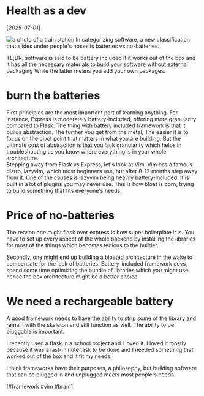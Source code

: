 # Health as a dev

[*2025-07-01*]

![a photo of a train station](/health-as-a-dev.jpg) 
In categorizing software, a new classification that slides under people's noses is batteries vs
no-batteries.

TL;DR. software is said to be battery included if it works out of the box and it has all the necessary
materials to build your software without external packaging While the latter means you add your own 
packages.

# burn the batteries
First principles are the most important part of learning anything. For instance, Express is moderately battery-included, offering more granularity compared to Flask. The thing with battery included framework is that it builds abstraction. The further you get from the metal, The easier it is to focus on 
the pivot point that matters in what you are building. But the ultimate cost of abstraction is that you lack granularity which helps in troubleshooting as you know where everything is in your whole architecture.  
Stepping away from Flask vs Express, let's look at Vim. Vim has a famous distro, lazyvim, which most 
beginners use, but after 8-12 months step away from it. One of the causes is lazyvim being heavily battery-included. It is built in a lot of plugins you may never use. This is how bloat is born, trying to build something that fits everyone's needs. 

# Price of no-batteries 
The reason one might flask over express is how super boilerplate it is. You have to set up every aspect of the whole backend by installing the libraries for most of the things which becomes tedious to the builder. 

Secondly, one might end up building a bloated architecture in the wake to compensate for the lack of batteries. Battery-included framework devs, spend some time optimizing the bundle of libraries which you might use hence the box architecture might be a better choice.

# We need a rechargeable battery
A good framework needs to have the ability to strip some of the library and remain with the skeleton and still function as well. The ability to be pluggable is important.

I recently used a flask in a school project and I loved it. I loved it mostly because it was a last-minute task to be done and I needed something that worked out of the box and it fit my needs.

I think frameworks have their purposes, a philosophy, but building software that can be plugged in and unplugged meets most people's needs. 

 [#framework  #vim  #bram]






